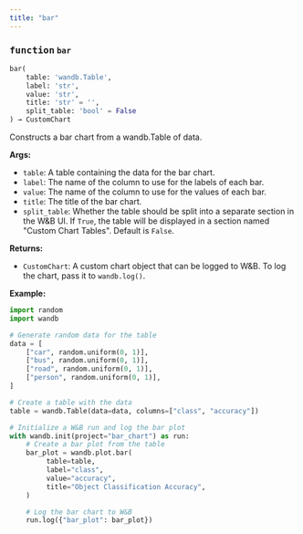 ```yaml
---
title: "bar"
---
```







### <kbd>function</kbd> `bar`

```python
bar(
    table: 'wandb.Table',
    label: 'str',
    value: 'str',
    title: 'str' = '',
    split_table: 'bool' = False
) → CustomChart
```

Constructs a bar chart from a wandb.Table of data. 



**Args:**
 
 - `table`:  A table containing the data for the bar chart. 
 - `label`:  The name of the column to use for the labels of each bar. 
 - `value`:  The name of the column to use for the values of each bar. 
 - `title`:  The title of the bar chart. 
 - `split_table`:  Whether the table should be split into a separate section  in the W&B UI. If `True`, the table will be displayed in a section named  "Custom Chart Tables". Default is `False`. 



**Returns:**
 
 - `CustomChart`:  A custom chart object that can be logged to W&B. To log the  chart, pass it to `wandb.log()`. 



**Example:**
 

```python
import random
import wandb

# Generate random data for the table
data = [
    ["car", random.uniform(0, 1)],
    ["bus", random.uniform(0, 1)],
    ["road", random.uniform(0, 1)],
    ["person", random.uniform(0, 1)],
]

# Create a table with the data
table = wandb.Table(data=data, columns=["class", "accuracy"])

# Initialize a W&B run and log the bar plot
with wandb.init(project="bar_chart") as run:
    # Create a bar plot from the table
    bar_plot = wandb.plot.bar(
         table=table,
         label="class",
         value="accuracy",
         title="Object Classification Accuracy",
    )

    # Log the bar chart to W&B
    run.log({"bar_plot": bar_plot})
``` 
